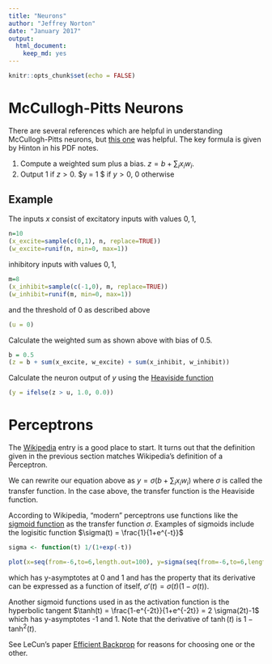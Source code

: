 ```yaml
---
title: "Neurons"
author: "Jeffrey Norton"
date: "January 2017"
output:
  html_document:
    keep_md: yes
---
```


```r
knitr::opts_chunk$set(echo = FALSE)
```

# McCullogh-Pitts Neurons

There are several references which are helpful in understanding McCullogh-Pitts neurons,
but [this one](https://www.lri.fr/~marc/EEAAX/Neurones/tutorial/mcpits/html/index.html)
was helpful.  The key formula is given by Hinton in his PDF notes.

1) Compute a weighted sum plus a bias.
$z = b + \sum_i x_i w_i$.
2) Output 1 if $z > 0$.  $y = 1 $ if $y \gt 0$, $0$ otherwise

## Example
The inputs $x$ consist of excitatory inputs with values ${0, 1}$,
```r
n=10
(x_excite=sample(c(0,1), n, replace=TRUE))
(w_excite=runif(n, min=0, max=1))
```
inhibitory inputs with values ${0, 1}$,
```r
m=8
(x_inhibit=sample(c(-1,0), m, replace=TRUE))
(w_inhibit=runif(m, min=0, max=1))
```
and the threshold of $0$ as described above
```r
(u = 0)
```
Calculate the weighted sum as shown above with bias of $0.5$.
```r
b = 0.5
(z = b + sum(x_excite, w_excite) + sum(x_inhibit, w_inhibit))
```
Calculate the neuron output of $y$ using the
[Heaviside function](https://en.wikipedia.org/wiki/Heaviside_step_function)
```r
(y = ifelse(z > u, 1.0, 0.0))
```

# Perceptrons
The [Wikipedia](https://en.wikipedia.org/wiki/Perceptron) entry is a good place to start.
It turns out that the definition given in the previous section matches Wikipedia's
definition of a Perceptron.

We can rewrite our equation above as $y = \sigma(b + \sum_i x_i w_i)$ where $\sigma$
is called the transfer function.  In the case above, the transfer function is the
Heaviside function.

According to Wikipedia, "modern" perceptrons use functions like the
[sigmoid function](https://en.wikipedia.org/wiki/Sigmoid_function) as the transfer 
function $\sigma$.  Examples of sigmoids include the logisitic function $\sigma(t) = \frac{1}{1+e^{-t}}$
```r
sigma <- function(t) 1/(1+exp(-t))

plot(x=seq(from=-6,to=6,length.out=100), y=sigma(seq(from=-6,to=6,length.out=100)), type="l", xlab="t", ylab=expression(paste(sigma,"(t)")) )
```
  
which has y-asymptotes at 0 and 1 and 
has the property that its derivative can be expressed as a function of itself,
$\sigma'(t) = \sigma(t) (1 - \sigma(t))$.

Another sigmoid functions used in as the activation function is the hyperbolic tangent
$\tanh(t) = \frac{1-e^{-2t}}{1+e^{-2t}} = 2 \sigma(2t)-1$ which has y-asymptotes -1 and 1.  Note that the derivative of $\tanh(t)$ is $1 - \tanh^2(t)$.

See LeCun's paper [Efficient Backprop](http://yann.lecun.com/exdb/publis/pdf/lecun-98b.pdf) for reasons for
choosing one or the other.
